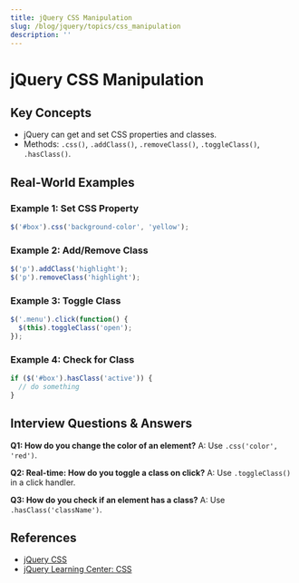 ```yaml
---
title: jQuery CSS Manipulation
slug: /blog/jquery/topics/css_manipulation
description: ''
---
```

# jQuery CSS Manipulation

## Key Concepts
- jQuery can get and set CSS properties and classes.
- Methods: `.css()`, `.addClass()`, `.removeClass()`, `.toggleClass()`, `.hasClass()`.

## Real-World Examples

### Example 1: Set CSS Property
```javascript
$('#box').css('background-color', 'yellow');
```

### Example 2: Add/Remove Class
```javascript
$('p').addClass('highlight');
$('p').removeClass('highlight');
```

### Example 3: Toggle Class
```javascript
$('.menu').click(function() {
  $(this).toggleClass('open');
});
```

### Example 4: Check for Class
```javascript
if ($('#box').hasClass('active')) {
  // do something
}
```

## Interview Questions & Answers

**Q1: How do you change the color of an element?**
A: Use `.css('color', 'red')`.

**Q2: Real-time: How do you toggle a class on click?**
A: Use `.toggleClass()` in a click handler.

**Q3: How do you check if an element has a class?**
A: Use `.hasClass('className')`.

## References
- [jQuery CSS](https://api.jquery.com/category/css/)
- [jQuery Learning Center: CSS](https://learn.jquery.com/using-jquery-core/css/)
